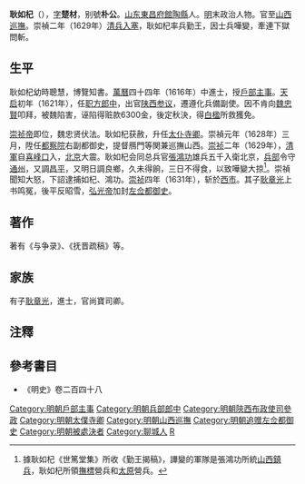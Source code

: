 {{明清人物信息框
| 姓名 = 耿如杞
| 原名 =
| 圖片名稱 = 
| 圖片大小 = 220px
| 圖片說明 = 
| 最高職務 = 提督鴈門等関兼巡撫山西都察院右副都御史
| 國家 = 大明
| 爵位 =
| 籍貫 = [[山東承宣布政使司|山東承宣布政使司]][[東昌府|東昌府]][[館陶縣|館陶縣]]
| 族裔 = 
| 字號 = 字楚材，號朴公
| 室名 = 
| 諡號 = 
| 出生日期 = 生年不詳
| 出生地點 = 
| 逝世日期 = [[崇祯|崇祯]]四年（1631年）
| 逝世地點 = [[北京|京師]]
| 墓葬 =
| 配偶 =
| 親屬 = 子 [[耿章光|耿章光]]
| 出身 = 
*萬曆四十四年丙辰科進士出身
| 經歷 = 
| 著作 =
}}

'''耿如杞'''（{{bd|16世纪|？|1631年||catIdx=G耿}}），[[表字|字]]'''楚材'''，别號'''朴公'''。[[山东|山东]][[東昌府|東昌府]][[館陶縣|館陶縣]]人。[[明朝|明]]末政治人物。官至[[山西巡撫|山西巡撫]]。崇禎二年（1629年）[[清兵入塞|清兵入塞]]，耿如杞率兵勤王，因士兵嘩變，牽連下獄問斬。

==生平==
耿如杞幼時聰慧，博覽知書。[[萬曆|萬曆]]四十四年（1616年）中進士，授[[户部_(官署)|戶部]][[主事|主事]]。[[天启_(明朝)|天启]]初年（1621年），任[[职方郎中|职方郎中]]，出官[[陕西|陕西]][[参议|参议]]，遷遵化兵備副使。因不肯向[[魏忠賢|魏忠賢]]叩拜，被魏陷害，诬陷得赃款6300金，後定秋決，得[[白楹|白楹]]所救獲免。

[[崇祯帝|崇祯帝]]即位，魏忠贤伏法。耿如杞获赦，升任[[太仆寺卿|太仆寺卿]]。崇禎元年（1628年）三月，陞任[[都察院|都察院]]右副都御史，提督鴈門等関兼巡撫山西。[[崇祯|崇祯]]二年（1629年），[[清軍|清軍]]自[[喜峰口|喜峰口]]入，[[北京|北京]]大震。耿如杞会同总兵官[[張鴻功|張鴻功]]雄兵五千入衛北京，[[兵部|兵部]]令守[[通州|通州]]，又調[[昌平|昌平]]，又明日調良鄉，久未得餉，三日不得食，以致嘩變大掠<ref>據耿如杞《世篤堂集》所收《勤王揭稿》，譁變的軍隊是張鴻功所統[[山西鎮兵|山西鎮兵]]，耿如杞所領[[撫標|撫標]]營兵和[[太原|太原]]營兵。</ref>。崇禎聞知大怒，下詔逮捕如杞、鴻功。[[崇祯|崇祯]]四年（1631年），斩於[[西市|西市]]。其子[[耿章光|耿章光]]上书鸣冤，後平反昭雪，[[弘光帝|弘光帝]]加封[[左佥都御史|左佥都御史]]。

==著作==
著有《与争录》、《抚晋疏稿》等。

==家族==
有子[[耿章光|耿章光]]，進士，官尚寶司卿。

==注釋==
{{Reflist}}

==參考書目==
* 《明史》卷二百四十八

{{萬曆四十四年丙辰科殿試金榜}}
{{DEFAULTSORT:G耿}}
[[Category:明朝戶部主事|Category:明朝戶部主事]]
[[Category:明朝兵部郎中|Category:明朝兵部郎中]]
[[Category:明朝陝西布政使司參政|Category:明朝陝西布政使司參政]]
[[Category:明朝太僕寺卿|Category:明朝太僕寺卿]]
[[Category:明朝山西巡撫|Category:明朝山西巡撫]]
[[Category:明朝追赠左佥都御史|Category:明朝追赠左佥都御史]]
[[Category:明朝被處決者|Category:明朝被處決者]]
[[Category:聊城人|Category:聊城人]]
[[Category:耿姓|R]]